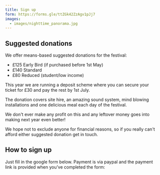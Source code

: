 ```yaml
---
title: Sign up
form: https://forms.gle/ttZGk42ZzAgv1pJj7
images:
  - images/nighttime_panorama.jpg
---
```

## Suggested donations

We offer means-based suggested donations for the festival:

* £125 Early Bird (if purchased before 1st May)
* £﻿140 Standard
* £80 Reduced (student/low income)

T﻿his year we are running a deposit scheme where you can secure your ticket for £30 and pay the rest by 1st July.

The donation covers site hire, an amazing sound system, mind blowing installations and one delicious meal each day of the festival.

We don't ever make any profit on this and any leftover money goes into making next year even better!

We hope not to exclude anyone for financial reasons, so if you really can't afford either suggested donation get in touch.

## How to sign up

Just fill in the google form below.  Payment is via paypal and the payment link is provided when you’ve completed the form: